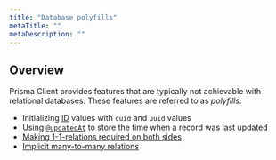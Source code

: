 ```yaml
---
title: "Database polyfills"
metaTitle: ""
metaDescription: ""
---
```


## Overview

Prisma Client provides features that are typically not achievable with relational databases. These features are referred to as _polyfills_.

- Initializing [ID]() values with `cuid` and `uuid` values
- Using [`@updatedAt`]() to store the time when a record was last updated
- [Making 1-1-relations required on both sides]()
- [Implicit many-to-many relations]()
